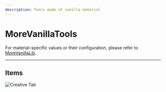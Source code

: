 ```yaml
---
description: Tools made of vanilla material
---
```


# MoreVanillaTools


<ProjectHeader slug="morevanillatools" mcVersion="1.16" />

For material-specific values or their configuration, please refer to [MoreVanillaLib](morevanillalib.mdx).

---

## Items
![Creative Tab](/img/projects/morevanillatools/creative_tab.png)
